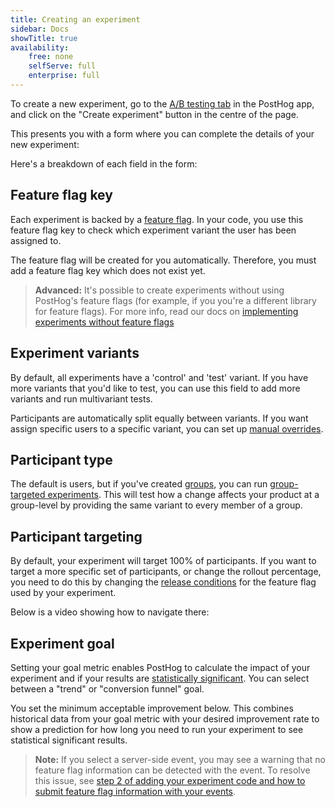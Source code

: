 ```yaml
---
title: Creating an experiment
sidebar: Docs
showTitle: true
availability:
    free: none
    selfServe: full
    enterprise: full
---
```




To create a new experiment, go to the [A/B testing tab](https://app.posthog.com/experiments) in the PostHog app, and click on the "Create experiment" button in the centre of the page.

This presents you with a form where you can complete the details of your new experiment:

<ProductScreenshot
    imageLight={CreateExperimentLight} 
    imageDark={CreateExperimentDark}
    alt="How to create an experiment in PostHog" 
    classes="rounded"
/>

Here's a breakdown of each field in the form:

## Feature flag key

Each experiment is backed by a [feature flag](/docs/feature-flags/manual). In your code, you use this feature flag key to check which experiment variant the user has been assigned to.

The feature flag will be created for you automatically. Therefore, you must add a feature flag key which does not exist yet.

> **Advanced:** It's possible to create experiments without using PostHog's feature flags (for example, if you you're a different library for feature flags). For more info, read our docs on [implementing experiments without feature flags](/docs/experiments/running-experiments-without-feature-flags) 

## Experiment variants

By default, all experiments have a 'control' and 'test' variant. If you have more variants that you'd like to test, you can use this field to add more variants and run multivariant tests.

Participants are automatically split equally between variants. If you want assign specific users to a specific variant, you can set up [manual overrides](/docs/experiments/common-questions#how-do-i-assign-a-specific-person-to-the-controltest-variant-in-an-experiment).

## Participant type

The default is users, but if you've created [groups](/docs/product-analytics/group-analytics), you can run [group-targeted experiments](/blog/running-group-targeted-ab-tests). This will test how a change affects your product at a group-level by providing the same variant to every member of a group.

## Participant targeting

By default, your experiment will target 100% of participants. If you want to target a more specific set of participants, or change the rollout percentage, you need to do this by changing the [release conditions](/docs/feature-flags/creating-feature-flags#release-conditions) for the feature flag used by your experiment.

Below is a video showing how to navigate there:

<ProductVideo
    videoLight={SetExperimentLight} 
    vidoDark={SetExperimentDark}
    alt="How to create an experiment in PostHog" 
    classes="rounded"
/>

## Experiment goal

Setting your goal metric enables PostHog to calculate the impact of your experiment and if your results are [statistically significant](/docs/experiments/significance). You can select between a "trend" or "conversion funnel" goal.

You set the minimum acceptable improvement below. This combines historical data from your goal metric with your desired improvement rate to show a prediction for how long you need to run your experiment to see statistical significant results.

<ProductVideo
    videoLight={ImprovementCalculatorLight} 
    vidoDark={ImprovementCalculatorDark}
    alt="Minimum acceptable improvement calculator" 
    classes="rounded"
/>

> **Note:** If you select a server-side event, you may see a warning that no feature flag information can be detected with the event. To resolve this issue, see [step 2 of adding your experiment code and how to submit feature flag information with your events](/docs/experiments/adding-experiment-code#step-2-server-side-only-add-the-feature-flag-property-to-your-events).
> 
> <ProductScreenshot imageLight={ExperimentGoalWarningLight}  imageDark={ExperimentGoalWarningDark} alt="Experiment goal warning" classes="rounded" />